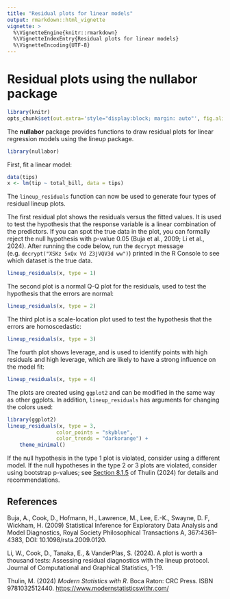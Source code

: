 ```yaml
---
title: "Residual plots for linear models"
output: rmarkdown::html_vignette
vignette: >
  %\VignetteEngine{knitr::rmarkdown}
  %\VignetteIndexEntry{Residual plots for linear models}
  %\VignetteEncoding{UTF-8}
---  
```



Residual plots using the **nullabor** package
=======================================


```r
library(knitr)
opts_chunk$set(out.extra='style="display:block; margin: auto"', fig.align="center")
```

The  **nullabor** package provides functions to draw residual plots for linear regression models using the lineup package.

```r
library(nullabor)
```

First, fit a linear model:
```r
data(tips)
x <- lm(tip ~ total_bill, data = tips)
```

The `lineup_residuals` function can now be used to generate four types of residual lineup plots.

The first residual plot shows the residuals versus the fitted values. It is used to test the hypothesis that the response variable is a linear combination of the predictors. If you can spot the true data in the plot, you can formally reject the null hypothesis with p-value 0.05 (Buja et al., 2009; Li et al., 2024). After running the code below, run the `decrypt` message (e.g. `decrypt("XSKz 5xQx Vd Z3jVQV3d ww")`) printed in the R Console to see which dataset is the true data.

```r
lineup_residuals(x, type = 1)
```

The second plot is a normal Q-Q plot for the residuals, used to test the hypothesis that the errors are normal:

```r
lineup_residuals(x, type = 2)
```

The third plot is a scale-location plot used to test the hypothesis that the errors are homoscedastic:

```r
lineup_residuals(x, type = 3)
```

The fourth plot shows leverage, and is used to identify points with high residuals and high leverage, which are likely to have a strong influence on the model fit:

```r
lineup_residuals(x, type = 4)
```

The plots are created using `ggplot2` and can be modified in the same way as other ggplots. In addition, `lineup_residuals` has arguments for changing the colors used:

```r
library(ggplot2)
lineup_residuals(x, type = 3,
                color_points = "skyblue",
                color_trends = "darkorange") +
    theme_minimal()
```

If the null hypothesis in the type 1 plot is violated, consider using a different model. If the null hypotheses in the type 2 or 3 plots
are violated, consider using bootstrap p-values; see [Section 8.1.5](https://www.modernstatisticswithr.com/regression.html#bootreg1) of Thulin (2024) for details and recommendations.


References
----------

Buja, A., Cook, D., Hofmann, H., Lawrence, M., Lee, E.-K., Swayne, D. F, Wickham, H. (2009) Statistical Inference for Exploratory Data Analysis and Model Diagnostics, Royal Society Philosophical Transactions A, 367:4361--4383, DOI: 10.1098/rsta.2009.0120.

Li, W., Cook, D., Tanaka, E., & VanderPlas, S. (2024). A plot is worth a thousand tests: Assessing residual diagnostics with the lineup protocol. Journal of Computational and Graphical Statistics, 1-19.

Thulin, M. (2024) _Modern Statistics with R_. Boca Raton: CRC Press. ISBN 9781032512440. [https://www.modernstatisticswithr.com/](https://www.modernstatisticswithr.com/)
